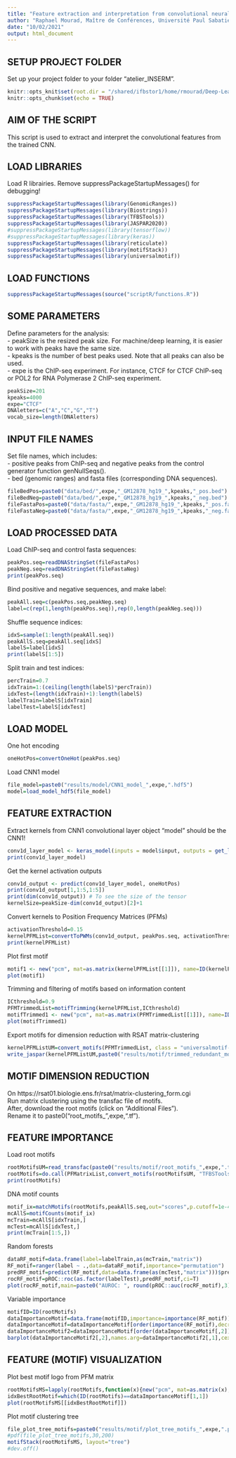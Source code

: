```yaml
---
title: "Feature extraction and interpretation from convolutional neural networks"
author: "Raphael Mourad, Maître de Conférences, Université Paul Sabatier"
date: "10/02/2021"
output: html_document
---
```


## SETUP PROJECT FOLDER

Set up your project folder to your folder "atelier_INSERM".
```r
knitr::opts_knit$set(root.dir = "/shared/ifbstor1/home/rmourad/Deep-Learning-for-Genomics-Training-main/")
knitr::opts_chunk$set(echo = TRUE)
```

## AIM OF THE SCRIPT

This script is used to extract and interpret the convolutional features from the trained CNN.


## LOAD LIBRARIES


Load R librairies.
Remove suppressPackageStartupMessages() for debugging!
```r
suppressPackageStartupMessages(library(GenomicRanges))
suppressPackageStartupMessages(library(Biostrings))
suppressPackageStartupMessages(library(TFBSTools))
suppressPackageStartupMessages(library(JASPAR2020))
#suppressPackageStartupMessages(library(tensorflow))
#suppressPackageStartupMessages(library(keras))
suppressPackageStartupMessages(library(reticulate))
suppressPackageStartupMessages(library(motifStack))
suppressPackageStartupMessages(library(universalmotif))
```

## LOAD FUNCTIONS

```r
suppressPackageStartupMessages(source("scriptR/functions.R"))
```

## SOME PARAMETERS

Define parameters for the analysis:  
- peakSize is the resized peak size. For machine/deep learning, it is easier to work with peaks have the same size.  
- kpeaks is the number of best peaks used. Note that all peaks can also be used.  
- expe is the ChIP-seq experiment. For instance, CTCF for CTCF ChIP-seq or POL2 for RNA Polymerase 2 ChIP-seq experiment. 
```r
peakSize=201
kpeaks=4000
expe="CTCF"
DNAletters=c("A","C","G","T")
vocab_size=length(DNAletters)
```

## INPUT FILE NAMES

Set file names, which includes:  
- positive peaks from ChIP-seq and negative peaks from the control generator function genNullSeqs().  
- bed (genomic ranges) and fasta files (corresponding DNA sequences).
```r
fileBedPos=paste0("data/bed/",expe,"_GM12878_hg19_",kpeaks,"_pos.bed")
fileBedNeg=paste0("data/bed/",expe,"_GM12878_hg19_",kpeaks,"_neg.bed")
fileFastaPos=paste0("data/fasta/",expe,"_GM12878_hg19_",kpeaks,"_pos.fa")
fileFastaNeg=paste0("data/fasta/",expe,"_GM12878_hg19_",kpeaks,"_neg.fa")
```

## LOAD PROCESSED DATA

Load ChIP-seq and control fasta sequences:
```r
peakPos.seq=readDNAStringSet(fileFastaPos)
peakNeg.seq=readDNAStringSet(fileFastaNeg)
print(peakPos.seq)
```

Bind positive and negative sequences, and make label:
```r
peakAll.seq=c(peakPos.seq,peakNeg.seq)
label=c(rep(1,length(peakPos.seq)),rep(0,length(peakNeg.seq)))
```

Shuffle sequence indices:
```r
idxS=sample(1:length(peakAll.seq))
peakAllS.seq=peakAll.seq[idxS]
labelS=label[idxS]
print(labelS[1:5])
```

Split train and test indices:
```r
percTrain=0.7
idxTrain=1:(ceiling(length(labelS)*percTrain))
idxTest=(length(idxTrain)+1):length(labelS)
labelTrain=labelS[idxTrain]
labelTest=labelS[idxTest]
```


## LOAD MODEL

One hot encoding
```r
oneHotPos=convertOneHot(peakPos.seq)
```

Load CNN1 model
```r
file_model=paste0("results/model/CNN1_model_",expe,".hdf5")
model=load_model_hdf5(file_model)
```

## FEATURE EXTRACTION

Extract kernels from CNN1 convolutional layer
object "model" should be the CNN1!
```r
conv1d_layer_model <- keras_model(inputs = model$input, outputs = get_layer(model, 'conv1d_cnn1')$output)
print(conv1d_layer_model)
```

Get the kernel activation outputs
```r
conv1d_output <- predict(conv1d_layer_model, oneHotPos)
print(conv1d_output[1,1:5,1:5])
print(dim(conv1d_output)) # To see the size of the tensor
kernelSize=peakSize-dim(conv1d_output)[2]+1
```

Convert kernels to Position Frequency Matrices (PFMs)
```r
activationThreshold=0.15
kernelPFMList=convertToPWMs(conv1d_output, peakPos.seq, activationThreshold)
print(kernelPFMList)
```

Plot first motif
```r
motif1 <- new("pcm", mat=as.matrix(kernelPFMList[[1]]), name=ID(kernelPFMList[[2]]))
plot(motif1)
```

Trimming and filtering of motifs based on information content
```r
ICthreshold=0.9
PFMTrimmedList=motifTrimming(kernelPFMList,ICthreshold)
motifTrimmed1 <- new("pcm", mat=as.matrix(PFMTrimmedList[[1]]), name=ID(PFMTrimmedList[[1]]))
plot(motifTrimmed1)
```

Export motifs for dimension reduction with RSAT matrix-clustering
```r
kernelPFMListUM=convert_motifs(PFMTrimmedList, class = "universalmotif-universalmotif")
write_jaspar(kernelPFMListUM,paste0("results/motif/trimmed_redundant_motifs_",expe,".jaspar"),overwrite=TRUE)
```


## MOTIF DIMENSION REDUCTION

On https://rsat01.biologie.ens.fr/rsat/matrix-clustering_form.cgi  
Run matrix clustering using the transfac file of motifs.  
After, download the root motifs (click on "Additional Files").  
Rename it to paste0("root_motifs_",expe,".tf").  


## FEATURE IMPORTANCE

Load root motifs
```r
rootMotifsUM=read_transfac(paste0("results/motif/root_motifs_",expe,".tf"))
rootMotifs=do.call(PFMatrixList,convert_motifs(rootMotifsUM, "TFBSTools-PFMatrix"))
print(rootMotifs)
```

DNA motif counts
```r
motif_ix=matchMotifs(rootMotifs,peakAllS.seq,out="scores",p.cutoff=1e-4)
mcAllS=motifCounts(motif_ix)
mcTrain=mcAllS[idxTrain,]
mcTest=mcAllS[idxTest,]
print(mcTrain[1:5,])
```

Random forests
```r
dataRF_motif=data.frame(label=labelTrain,as(mcTrain,"matrix"))
RF_motif=ranger(label ~ .,data=dataRF_motif,importance="permutation")
predRF_motif=predict(RF_motif,data=data.frame(as(mcTest,"matrix")))$predictions
rocRF_motif=pROC::roc(as.factor(labelTest),predRF_motif,ci=T)
plot(rocRF_motif,main=paste0("AUROC: ", round(pROC::auc(rocRF_motif),3)))
```

Variable importance
```r
motifID=ID(rootMotifs)
dataImportanceMotif=data.frame(motifID,importance=importance(RF_motif))
dataImportanceMotif=dataImportanceMotif[order(importance(RF_motif),decreasing=T)[1:20],]
dataImportanceMotif2=dataImportanceMotif[order(dataImportanceMotif[,2]),]
barplot(dataImportanceMotif2[,2],names.arg=dataImportanceMotif2[,1],cex.names=0.7,horiz=T,las=2,xlab="Importance")
```

## FEATURE (MOTIF) VISUALIZATION

Plot best motif logo from PFM matrix
```r
rootMotifsMS=lapply(rootMotifs,function(x){new("pcm", mat=as.matrix(x), name=ID(x))})
idxBestRootMotif=which(ID(rootMotifs)==dataImportanceMotif[1,1])
plot(rootMotifsMS[[idxBestRootMotif]])
```

Plot motif clustering tree
```r
file_plot_tree_motifs=paste0("results/motif/plot_tree_motifs_",expe,".pdf")
#pdf(file_plot_tree_motifs,30,200)
motifStack(rootMotifsMS, layout="tree")
#dev.off()
```









